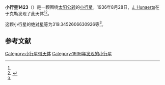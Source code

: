 {{Infobox planet
| bgcolour = #FFFFC0
| name = 1423 Jose
| symbol = 
| image = 
| caption = 
| discovery = yes
| discovery_ref = 
| discoverer = [[J._Hunaerts|J. Hunaerts]]
| discovery_site = [[于克勒|于克勒]] 
| discovered = 1936年8月28日
| designations = yes
| mp_name = 
| named_after = 
| alt_names = 1936 QM/ 1931 TM2 / 1934 EE / 1936 SC / 1937 YE / 1946 UF / 1950 PW / 1968 HL
| mp_category = [[主带小行星|主带小行星]]
| orbit_ref = <ref name="a">[http://ssd.jpl.nasa.gov/sbdb.cgi?sstr=1423 1423 Jose] {{Wayback|url=http://ssd.jpl.nasa.gov/sbdb.cgi?sstr=1423 |date=20201118140631 }}，小行星數據庫瀏覽器（JPL Small-Body Database Browser）－[[美国国家航空航天局|美国国家航空航天局]]喷气推进实验室</ref>
| epoch = 2456400.5 (2013年4月18日更新)
| aphelion = {{convert|3.084665530118273|AU|km|3|abbr=on|lk=out}}
| perihelion = {{convert|2.637184318377536|AU|km|3|abbr=on}}
| semimajor = {{convert|2.860924924247905|AU|km|3|abbr=on}}
| eccentricity = 0.078205689
| period = 1767.494694 [[日|日]]<br />4.84[[儒略年|儒略年]]
| avg_speed = 
| inclination = 2.905797824772933
| asc_node = 58.59448409853997
| mean_anomaly = 
| arg_peri = 319.3452606630926
| satellites = 
| physical_characteristics = yes
| dimensions = 
| mass = 
| density = 
| surface_grav = 
| escape_velocity = 
| sidereal_day = 
| axial_tilt = 
| pole_ecliptic_lat = 
| pole_ecliptic_lon = 
| albedo = 
| temperatures= 
| temp_name1 = 
| mean_temp_1 = 
| max_temp_1 = 
| temp_name2 = 
| max_temp_2 = 
| spectral_type = 
| abs_magnitude = 319.3452606630926
}}

'''小行星1423'''（{{lang-en|1423 Jose}}）是一颗围绕[[太阳|太阳]][[公转|公转]]的[[小行星|小行星]]。1936年8月28日，[[J._Hunaerts|J. Hunaerts]]在于克勒发现了此天体<ref name="a" /><ref>{{cite news|title=小行星列表|url=http://cfa-www.harvard.edu/iau/lists/NumberedMPs.txt|accessdate=2013-07-08|newspaper=哈佛大学|archive-date=2008-05-17|archive-url=https://web.archive.org/web/20080517010638/http://cfa-www.harvard.edu/iau/lists/NumberedMPs.txt|dead-url=no}}</ref>。

这颗小行星的[[绝对星等|绝对星等]]为319.3452606630926等<ref name="a" />。

==参考文献==
{{reflist}}
{{Minor Planet Number|[[小行星1422|小行星1422]]|[[小行星1424|小行星1424]]}}

{{小天体}}

[[Category:小行星带天体|Category:小行星带天体]]
[[Category:1936年发现的小行星|Category:1936年发现的小行星]]

{{asteroid-stub}}